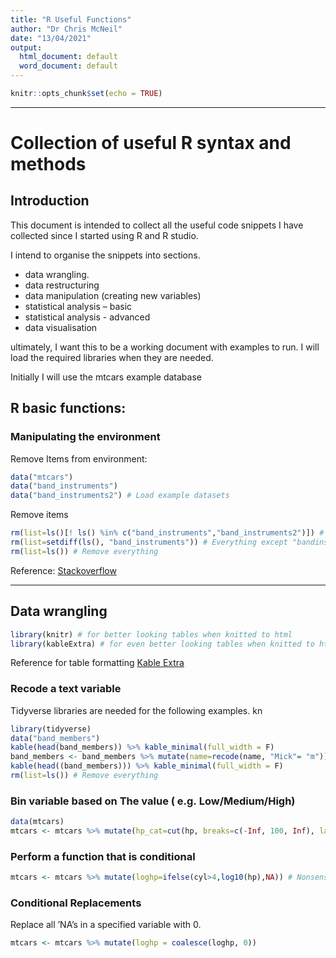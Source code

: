 ```yaml
---
title: "R Useful Functions"
author: "Dr Chris McNeil"
date: "13/04/2021"
output:
  html_document: default
  word_document: default
---
```


```r
knitr::opts_chunk$set(echo = TRUE)
```

*** 
# Collection of useful R syntax and methods

## Introduction

This document is intended to collect all the useful code snippets I have collected since I started using R and R studio.

I intend to organise the snippets into sections.

* data wrangling.
* data restructuring
* data manipulation (creating new variables)
* statistical analysis – basic
* statistical analysis - advanced
* data visualisation

ultimately, I want this to be a working document with examples to run. I will load the required libraries when they are needed.

Initially I will use the mtcars example database

## R basic functions:

### Manipulating the environment

Remove  Items from environment:

```r
data("mtcars")
data("band_instruments")
data("band_instruments2") # Load example datasets
```

Remove items
```r
rm(list=ls()[! ls() %in% c("band_instruments","band_instruments2")]) # Everything except Band instruments
rm(list=setdiff(ls(), "band_instruments")) # Everything except "bandinstruments"
rm(list=ls()) # Remove everything
```
Reference:
[Stackoverflow](https://stackoverflow.com/questions/6190051/how-can-i-remove-all-objects-but-one-from-the-workspace-in-r)

***

## Data wrangling

```r
library(knitr) # for better looking tables when knitted to html
library(kableExtra) # for even better looking tables when knitted to html
```
Reference for table formatting
[Kable Extra](https://cran.r-project.org/web/packages/kableExtra/vignettes/awesome_table_in_html.html)

### Recode a text variable

Tidyverse libraries are needed for the following examples.
kn

```r
library(tidyverse)
data("band_members")
kable(head(band_members)) %>% kable_minimal(full_width = F)
band_members <- band_members %>% mutate(name=recode(name, "Mick"= "m"))
kable(head((band_members))) %>% kable_minimal(full_width = F)
rm(list=ls()) # Remove everything
```

### Bin variable based on The value ( e.g. Low/Medium/High)

```r
data(mtcars)
mtcars <- mtcars %>% mutate(hp_cat=cut(hp, breaks=c(-Inf, 100, Inf), labels=c("low hp","high hp")))
```

### Perform a function that is conditional 

```r
mtcars <- mtcars %>% mutate(loghp=ifelse(cyl>4,log10(hp),NA)) # Nonsensical example, but log transformed all horse powers of cars with more than four cylinders
```

### Conditional Replacements

Replace all 'NA's in a specified variable with 0.
```r
mtcars <- mtcars %>% mutate(loghp = coalesce(loghp, 0))
```




